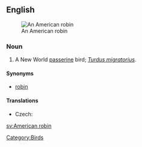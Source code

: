 ==English==
[[Image:American Robin 2006.jpg|thumb|An American robin]]

===Noun===
{{en-noun|sg=[[American]] [[robin]]}}

# A New World [[passerine]] bird; ''[[Turdus migratorius]]''.

====Synonyms====
* [[robin]]

====Translations====
{{trans-top|a passerine bird}}
* Czech: {{t-|cs|drozd  stěhovavý}}
{{trans-mid}}
{{trans-bottom}}

[[Category:Birds]]

[[sv:American robin]]